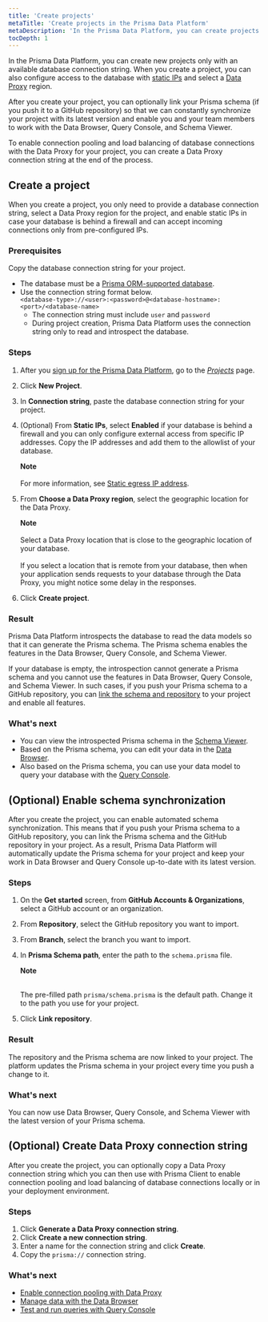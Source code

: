 ```yaml
---
title: 'Create projects'
metaTitle: 'Create projects in the Prisma Data Platform'
metaDescription: 'In the Prisma Data Platform, you can create projects from your JavaScript/TypeScript database applications that use Prisma. To do so, you need to have your database connection string at hand and configure access to the database from the Prisma Data Platform static IPs as well as select a Data Proxy region.'
tocDepth: 1
---
```


<TopBlock>

In the Prisma Data Platform, you can create new projects only with an available database connection string. When you create a project, you can also configure access to the database with [static IPs](/data-platform/static-ips) and select a [Data Proxy](/data-platform/data-proxy) region.

After you create your project, you can optionally link your Prisma schema (if you push it to a GitHub repository) so that we can constantly synchronize your project with its latest version and enable you and your team members to work with the Data Browser, Query Console, and Schema Viewer.

To enable connection pooling and load balancing of database connections with the Data Proxy for your project, you can create a Data Proxy connection string at the end of the process.

</TopBlock>

## Create a project

When you create a project, you only need to provide a database connection string, select a Data Proxy region for the project, and enable static IPs in case your database is behind a firewall and can accept incoming connections only from pre-configured IPs.

### Prerequisites

Copy the database connection string for your project.

* The database must be a [Prisma ORM-supported database](/reference/database-reference/supported-databases).
* Use the connection string format below.<br />
   `<database-type>://<user>:<password>@<database-hostname>:<port>/<database-name>`
    * The connection string must include `user` and `password`
    * During project creation, Prisma Data Platform uses the connection string only to read and introspect the database.

### Steps

1. After you [sign up for the Prisma Data Platform](/data-platform/account#sign-up-for-the-prisma-data-platform), go to the [_Projects_](https://cloud.prisma.io/projects) page.
2. Click **New Project**.
3. In **Connection string**, paste the database connection string for your project.
4. (Optional) From **Static IPs**, select **Enabled** if your database is behind a firewall and you can only configure external access from specific IP addresses. Copy the IP addresses and add them to the allowlist of your database.
    <Admonition>

    **Note**<br /><br />
    For more information, see [Static egress IP address](/data-platform/static-ips). 
    
    </Admonition>
5. From **Choose a Data Proxy region**, select the geographic location for the Data Proxy.
    <Admonition>
    
    **Note**<br /><br />
    Select a Data Proxy location that is close to the geographic location of your database.<br /><br />
    If you select a location that is remote from your database, then when your application sends requests to your database through the Data Proxy, you might notice some delay in the responses.
    </Admonition>
6. Click **Create project**.

### Result

Prisma Data Platform introspects the database to read the data models so that it can generate the Prisma schema. The Prisma schema enables the features in the Data Browser, Query Console, and Schema Viewer.

If your database is empty, the introspection cannot generate a Prisma schema and you cannot use the features in Data Browser, Query Console, and Schema Viewer. In such cases, if you push your Prisma schema to a GitHub repository, you can [link the schema and repository](#optional-enable-schema-synchronization) to your project and enable all features.

### What's next

* You can view the introspected Prisma schema in the [Schema Viewer](/data-platform/schema-viewer).
* Based on the Prisma schema, you can edit your data in the [Data Browser](/data-platform/data-browser).
* Also based on the Prisma schema, you can use your data model to query your database with the [Query Console](/data-platform/query-console).

## (Optional) Enable schema synchronization

After you create the project, you can enable automated schema synchronization. This means that if you push your Prisma schema to a GitHub repository, you can link the Prisma schema and the GitHub repository in your project. As a result, Prisma Data Platform will automatically update the Prisma schema for your project and keep your work in Data Browser and Query Console up-to-date with its latest version.

### Steps

1. On the **Get started** screen, from **GitHub Accounts & Organizations**, select a GitHub account or an organization.
2. From **Repository**, select the GitHub repository you want to import.
3. From **Branch**, select the branch you want to import.
4. In **Prisma Schema path**, enter the path to the `schema.prisma` file.
    <Admonition>
    
    **Note**<br /><br />

    The pre-filled path `prisma/schema.prisma` is the default path. Change it to the path you use for your project.
    </Admonition>
7. Click **Link repository**.<br />

### Result

The repository and the Prisma schema are now linked to your project. The platform updates the Prisma schema in your project every time you push a change to it.

### What's next

You can now use Data Browser, Query Console, and Schema Viewer with the latest version of your Prisma schema.

## (Optional) Create Data Proxy connection string

After you create the project, you can optionally copy a Data Proxy connection string which you can then use with Prisma Client to enable connection pooling and load balancing of database connections locally or in your deployment environment.

### Steps

1. Click **Generate a Data Proxy connection string**.
2. Click **Create a new connection string**.
3. Enter a name for the connection string and click **Create**.
4. Copy the `prisma://` connection string.

### What's next

* [Enable connection pooling with Data Proxy](/data-platform/data-proxy#using-the-data-proxy-in-a-prisma-application)
* [Manage data with the Data Browser](/data-platform/data-browser)
* [Test and run queries with Query Console](/data-platform/query-console)